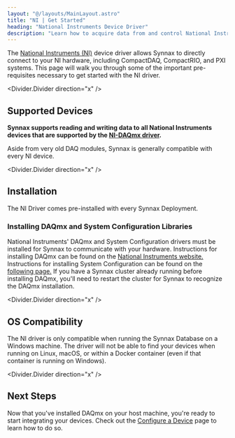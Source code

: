 ```yaml
---
layout: "@/layouts/MainLayout.astro"
title: "NI | Get Started"
heading: "National Instruments Device Driver"
description: "Learn how to acquire data from and control National Instruments hardware using Synnax."
---
```



The [National Instruments (NI)](https://www.ni.com/en-us.html) device driver allows 
Synnax to directly connect to your NI hardware, including CompactDAQ, CompactRIO, and 
PXI systems. This page will walk you through some of the important pre-requisites 
necessary to get started with the NI driver.

<Divider.Divider direction="x" />

## Supported Devices

**Synnax supports reading and writing data to all National Instruments devices that are supported by the [NI-DAQmx driver](https://www.ni.com/en-us/support/downloads/drivers/download.ni-daqmx.html).**

Aside from very old DAQ modules, Synnax is generally compatible with every NI device.

<Divider.Divider direction="x" />

## Installation

The NI Driver comes pre-installed with every Synnax Deployment. 

### Installing DAQmx and System Configuration Libraries

National Instruments' DAQmx and System Configuration drivers must be installed for Synnax to communicate with your
hardware. Instructions for installing DAQmx can be found on the 
[National Instruments website.](https://www.ni.com/en/support/downloads/drivers/download.ni-daq-mx.html#532710)
Instructions for installing System Configuration can be found on the [following page.](https://www.ni.com/en/support/downloads/drivers/download.system-configuration.html)
<Note variant="warning">
If you have a Synnax cluster already running before installing DAQmx, you'll need to 
restart the cluster for Synnax to recognize the DAQmx installation.
</Note>

<Divider.Divider direction="x" />

## OS Compatibility

The NI driver is only compatible when running the Synnax Database on a Windows machine. 
The driver will not be able to find your devices when running on Linux, macOS, or 
within a Docker container (even if that container is running on Windows).

<Divider.Divider direction="x" />

## Next Steps

Now that you've installed DAQmx on your host machine, you're ready to start integrating
your devices. Check out the [Configure a Device](/reference/device-drivers/ni/configure-device) 
page to learn how to do so.